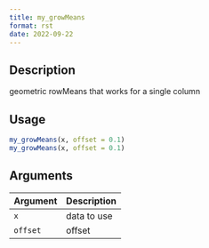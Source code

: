 ```yaml
--- 
title: my_growMeans 
format: rst 
date: 2022-09-22 
--- 
```


## Description

geometric rowMeans that works for a single column


## Usage

```r
my_growMeans(x, offset = 0.1)
my_growMeans(x, offset = 0.1)
```


## Arguments

Argument      |Description
------------- |----------------
`x`     |     data to use
`offset`     |     offset


